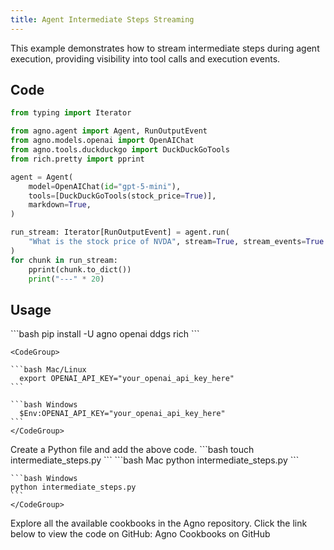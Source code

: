 ```yaml
---
title: Agent Intermediate Steps Streaming
---
```


This example demonstrates how to stream intermediate steps during agent execution, providing visibility into tool calls and execution events.

## Code

```python intermediate_steps.py
from typing import Iterator

from agno.agent import Agent, RunOutputEvent
from agno.models.openai import OpenAIChat
from agno.tools.duckduckgo import DuckDuckGoTools
from rich.pretty import pprint

agent = Agent(
    model=OpenAIChat(id="gpt-5-mini"),
    tools=[DuckDuckGoTools(stock_price=True)],
    markdown=True,
)

run_stream: Iterator[RunOutputEvent] = agent.run(
    "What is the stock price of NVDA", stream=True, stream_events=True
)
for chunk in run_stream:
    pprint(chunk.to_dict())
    print("---" * 20)
```

## Usage

<Steps>
  <Snippet file="create-venv-step.mdx" />

  <Step title="Install libraries">
    ```bash
    pip install -U agno openai ddgs rich
    ```
  </Step>

  <Step title="Export your OpenAI API key">

    <CodeGroup>

    ```bash Mac/Linux
      export OPENAI_API_KEY="your_openai_api_key_here"
    ```

    ```bash Windows
      $Env:OPENAI_API_KEY="your_openai_api_key_here"
    ```
    </CodeGroup>
  </Step>

  <Step title="Create a Python file">
    Create a Python file and add the above code.
    ```bash
    touch intermediate_steps.py
    ```
  </Step>

  <Step title="Run Agent">
    <CodeGroup>
    ```bash Mac
    python intermediate_steps.py
    ```

    ```bash Windows
    python intermediate_steps.py
    ```
    </CodeGroup>
  </Step>

  <Step title="Find All Cookbooks">
  Explore all the available cookbooks in the Agno repository. Click the link below to view the code on GitHub:

  <Link href="https://github.com/agno-agi/agno/tree/main/cookbook/agents/other" target="_blank">
    Agno Cookbooks on GitHub
  </Link>
</Step>
</Steps>